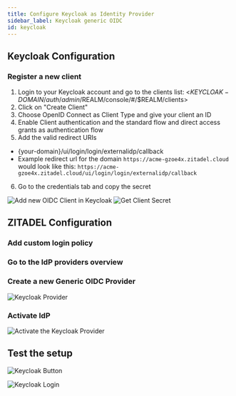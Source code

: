 ```yaml
---
title: Configure Keycloak as Identity Provider
sidebar_label: Keycloak generic OIDC
id: keycloak
---
```



<Intro provider="Keycloak"/>

## Keycloak Configuration

### Register a new client

1. Login to your Keycloak account and go to the clients list: <$KEYCLOAK-DOMAIN/auth/admin/$REALM/console/#/$REALM/clients>
2. Click on "Create Client"
3. Choose OpenID Connect as Client Type and give your client an ID
4. Enable Client authentication and the standard flow and direct access grants as authentication flow
5. Add the valid redirect URIs
 - {your-domain}/ui/login/login/externalidp/callback
 - Example redirect url for the domain `https://acme-gzoe4x.zitadel.cloud` would look like this:  `https://acme-gzoe4x.zitadel.cloud/ui/login/login/externalidp/callback`
6. Go to the credentials tab and copy the secret

![Add new OIDC Client in Keycloak](/img/guides/keycloak_add_client.png)
![Get Client Secret](/img/guides/keycloak_client_secret.png)

## ZITADEL Configuration

### Add custom login policy

<CustomLoginPolicy/>

### Go to the IdP providers overview

<IDPsOverview templates="Generic OIDC"/>

### Create a new Generic OIDC Provider

<GenericOIDC
    name=": e.g. Keycloak"
    issuer=": The domain of your Keycloak account and /auth/realms/$REALM, Example: https://lemur-0.cloud-iam.com/auth/realms/acme"
    clientid=": Client id from the client previously created in your Keycloak account"
/>


<GeneralConfigDescription provider_account="Keycloak account" />

![Keycloak Provider](/img/guides/zitadel_keycloak_create_provider.png)

### Activate IdP

<Activate/>

![Activate the Keycloak Provider](/img/guides/zitadel_activate_keycloak.png)

## Test the setup

<TestSetup loginscreen="your Keycloak login"/>


![Keycloak Button](/img/guides/zitadel_login_keycloak.png)

![Keycloak Login](/img/guides/keycloak_login.png)
